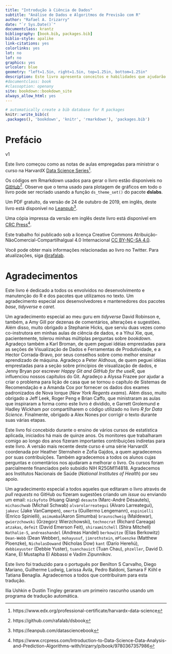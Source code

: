 ```yaml
---
title: "Introdução à Ciência de Dados"
subtitle: "Análise de Dados e Algoritmos de Previsão com R"
author: "Rafael A. Irizarry"
date: "`r Sys.Date()`"
documentclass: krantz
bibliography: [book.bib, packages.bib]
biblio-style: apalike
link-citations: yes
colorlinks: yes
lot: no
lof: no
graphics: yes
urlcolor: blue
geometry: "left=1.5in, right=1.5in, top=1.25in, bottom=1.25in"
description: Este livro apresenta conceitos e habilidades que ajudarão você a enfrentar os desafios da vida real em análise de dados. Ele abrange conceitos de probabilidade, inferência estatística, regressão linear e aprendizado de máquina. Além disso, permitirá que você desenvolva habilidades como programação em R, manipulação de dados com dplyr, visualização de dados com ggplot2, organização de arquivos no ambiente UNIX/Linux, controle de versão com GitHub e elaboração de documentos reprodutíveis com Rmarkdown.
#documentclass: book
#classoption: openany
site: bookdown::bookdown_site
always_allow_html: yes
---
```



```r
# automatically create a bib database for R packages
knitr::write_bib(c(
.packages(), 'bookdown', 'knitr', 'rmarkdown'), 'packages.bib')
```

# Prefácio {-}
v1

Este livro começou como as notas de aulas empregadas para ministrar o curso na HarvardX [Data Science Series](https://www.edx.org/professional-certificate/harvardx-data-science)^[https://www.edx.org/professional-certificate/harvardx-data-science].

Os códigos em Rmarkdown usados para gerar o livro estão disponíveis no [GitHub](https://github.com/rafalab/dsbook)^[https://github.com/rafalab/dsbook]. Observe que o tema usado para plotagem de gráficos em todo o livro pode ser recriado usando a função `ds_theme_set()` do pacote __dslabs__.

Um PDF gratuito, da versão de 24 de outubro de 2019, em inglês, deste livro está disponível no [Leanpub](https://leanpub.com/datasciencebook)^[https://leanpub.com/datasciencebook].

Uma cópia impressa da versão em inglês deste livro está disponível em [CRC Press](https://www.crcpress.com/Introduction-to-Data-Science-Data-Analysis-and-Prediction-Algorithms-with/Irizarry/ p/ book/ 9780367357986)^[https://www.crcpress.com/Introduction-to-Data-Science-Data-Analysis-and-Prediction-Algorithms-with/Irizarry/p/book/9780367357986].

Este trabalho foi publicado sob a licença Creative Commons Atribuição-NãoComercial-CompartilhaIgual 4.0 Internacional [CC BY-NC-SA 4.0](https://creativecommons.org/licenses/by-nc-sa/4.0).

Você pode obter mais informações relacionadas ao livro no Twitter. Para atualizações, siga [\@rafalab](https://twitter.com/rafalab).

# Agradecimentos {-}

Este livro é dedicado a todos os envolvidos no desenvolvimento e manutenção do R e dos pacotes que utilizamos no texto. Um agradecimento especial aos desenvolvedores e mantenedores dos pacotes _base_,  _tidyverse_ e _caret_.

Um agradecimento especial ao meu guru em _tidyverse_ David Robinson e, também, a Amy Gill por dezenas de comentários, alterações e sugestões. Além disso, muito obrigado a Stephanie Hicks, que serviu duas vezes como co-instrutora em minhas aulas de ciência de dados, e a Yihui Xie, que, pacientemente, tolerou minhas múltiplas perguntas sobre _bookdown_. Agradeço também a Karl Broman, de quem peguei idéias emprestadas para as seções de Visualização de Dados e Ferramentas de Produtividade, e a Hector Corrada-Bravo, por seus conselhos sobre como melhor ensinar aprendizado de máquina. Agradeço a Peter Aldhous, de quem peguei idéias emprestadas para a seção sobre princípios de visualização de dados, e Jenny Bryan por escrever _Happy Git and GitHub for the useR_, que influenciou nossos capítulos do Git. Agradeço a Alyssa Frazee por ajudar a criar o problema para lição de casa que se tornou o capítulo de Sistemas de Recomendação e a Amanda Cox por fornecer os dados dos exames padronizados de Nova Iorque (_New York Regents exams_). Além disso, muito obrigado a Jeff Leek, Roger Peng e Brian Caffo, que ministraram as aulas que inspiraram a forma como este livro é dividido, e Garrett Grolemund e Hadley Wickham por compartilharem o código utilizado no livro _R for Data Science_. Finalmente, obrigado a Alex Nones por corrigir o texto durante suas várias etapas.

Este livro foi concebido durante o ensino de vários cursos de estatística aplicada, iniciados há mais de quinze anos. Os monitores que trabalharam comigo ao longo dos anos fizeram importantes contribuições indiretas para este livro. A versão mais recente deste curso é uma série HarvardX coordenada por Heather Sternshein e Zofia Gajdos, a quem agradecemos por suas contribuições. Também agradecemos a todos os alunos cujas perguntas e comentários nos ajudaram a melhorar o livro. Os cursos foram parcialmente financiados pelo subsídio NIH R25GM114818. Agradecemos aos Institutos Nacionais de Saúde (_National Institutes of Health_) por seu apoio.

Um agradecimento especial a todos aqueles que editaram o livro através de _pull requests_ no GitHub ou fizeram sugestões criando um _issue_ ou enviando um email: `nickyfoto` (Huang Qiang) `desautm` (Marc-André Désautels), `michaschwab` (Michail Schwab) `alvarolarreategui` (Alvaro Larreategui), `jakevc` (Jake VanCampen), `omerta` (Guillermo Lengemann), `espinielli` (Enrico Spinielli), `asimumba`(Aaron Simumba) `braunschweig` (Maldewar), `gwierzchowski` (Grzegorz Wierzchowski), `technocrat` (Richard Careaga) `atzakas`, `defeit` (David Emerson Feit), `shiraamitchell` (Shira Mitchell) `Nathalie-S`, `andreashandel` (Andreas Handel) `berkowitze` (Elias Berkowitz) `Dean-Webb` (Dean Webber), `mohayusuf`, `jimrothstein`, `mPloenzke` (Matthew Ploenzke), `NicholasDowand` (Nicholas Dow) `kant` (Darío Hereñú), `debbieyuster` (Debbie Yuster), `tuanchauict` (Tuan Chau), `phzeller`, David D. Kane, El Mustapha El Abbassi e Vadim Zipunnikov.

Este livro foi traduzido para o português por Benilton S Carvalho, Diego Mariano, Guilherme Ludwig, Larissa Ávila, Pedro Baldoni, Samara F Kiihl e Tatiana Benaglia. Agradecemos a todos que contribuíram para esta tradução.

Ilia Ushkin e Dustin Tingley geraram um primeiro rascunho usando um programa de tradução automática.

